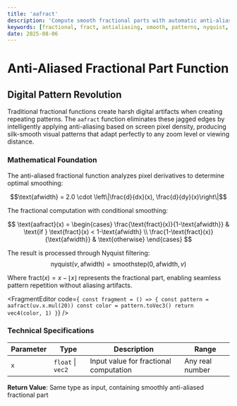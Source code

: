 ```yaml
---
title: 'aafract'
description: 'Compute smooth fractional parts with automatic anti-aliasing for crisp, artifact-free patterns'
keywords: [fractional, fract, antialiasing, smooth, patterns, nyquist, filtering]
date: 2025-08-06
---
```



# Anti-Aliased Fractional Part Function

## Digital Pattern Revolution

Traditional fractional functions create harsh digital artifacts when creating repeating patterns. The `aafract` function eliminates these jagged edges by intelligently applying anti-aliasing based on screen pixel density, producing silk-smooth visual patterns that adapt perfectly to any zoom level or viewing distance.

### Mathematical Foundation

The anti-aliased fractional function analyzes pixel derivatives to determine optimal smoothing:

$$\text{afwidth} = 2.0 \cdot \left\|\frac{d}{dx}(x), \frac{d}{dy}(x)\right\|$$

The fractional computation with conditional smoothing:

$$
\text{aafract}(x) = \begin{cases}
\frac{\text{fract}(x)}{1-\text{afwidth}} & \text{if } \text{fract}(x) < 1-\text{afwidth} \\
\frac{1-\text{fract}(x)}{\text{afwidth}} & \text{otherwise}
\end{cases}
$$

The result is processed through Nyquist filtering:
$$\text{nyquist}(v, \text{afwidth}) = \text{smoothstep}(0, \text{afwidth}, v)$$

Where $\text{fract}(x) = x - \lfloor x \rfloor$ represents the fractional part, enabling seamless pattern repetition without aliasing artifacts.

<FragmentEditor
        code={`
const fragment = () => {
        const pattern = aafract(uv.x.mul(20))
        const color = pattern.toVec3()
        return vec4(color, 1)
}`}
/>

### Technical Specifications

| Parameter | Type              | Description                            | Range           |
| --------- | ----------------- | -------------------------------------- | --------------- |
| `x`       | `float` \| `vec2` | Input value for fractional computation | Any real number |

**Return Value**: Same type as input, containing smoothly anti-aliased fractional part
